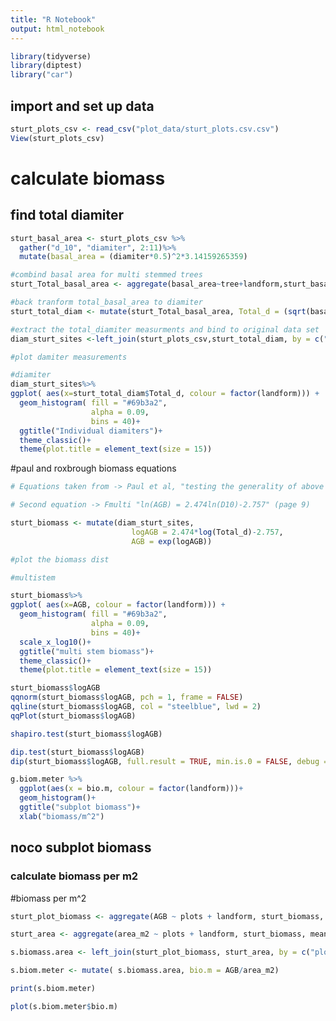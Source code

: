 ```yaml
---
title: "R Notebook"
output: html_notebook
---
```




```r
library(tidyverse)
library(diptest)
library("car")
```

## import and set up data
```r
sturt_plots_csv <- read_csv("plot_data/sturt_plots.csv.csv")
View(sturt_plots_csv)
```

# calculate biomass 

## find total diamiter

```r
sturt_basal_area <- sturt_plots_csv %>%
  gather("d_10", "diamiter", 2:11)%>%
  mutate(basal_area = (diamiter*0.5)^2*3.14159265359)

#combind basal area for multi stemmed trees 
sturt_Total_basal_area <- aggregate(basal_area~tree+landform,sturt_basal_area,sum)

#back tranform total_basal_area to diamiter 
sturt_total_diam <- mutate(sturt_Total_basal_area, Total_d = (sqrt(basal_area/3.14159265359))*2)

#extract the total_diamiter measurments and bind to original data set
diam_sturt_sites <-left_join(sturt_plots_csv,sturt_total_diam, by = c("tree", "landform"))

#plot damiter measurements 

#diamiter
diam_sturt_sites%>%
ggplot( aes(x=sturt_total_diam$Total_d, colour = factor(landform))) +
  geom_histogram( fill = "#69b3a2",
                  alpha = 0.09,
                  bins = 40)+
  ggtitle("Individual diamiters")+
  theme_classic()+
  theme(plot.title = element_text(size = 15))
```


#paul and roxbrough biomass equations
```r

# Equations taken from -> Paul et al, "testing the generality of above ground biomass allometry across plant funcitoal types at the continent scale"

# Second equation -> Fmulti "ln(AGB) = 2.474ln(D10)-2.757" (page 9)

sturt_biomass <- mutate(diam_sturt_sites,
                           logAGB = 2.474*log(Total_d)-2.757,
                           AGB = exp(logAGB))

#plot the biomass dist

#multistem

sturt_biomass%>%
ggplot( aes(x=AGB, colour = factor(landform))) +
  geom_histogram( fill = "#69b3a2",
                  alpha = 0.09,
                  bins = 40)+
  scale_x_log10()+
  ggtitle("multi stem biomass")+
  theme_classic()+
  theme(plot.title = element_text(size = 15))
```

```r

sturt_biomass$logAGB
qqnorm(sturt_biomass$logAGB, pch = 1, frame = FALSE)
qqline(sturt_biomass$logAGB, col = "steelblue", lwd = 2)
qqPlot(sturt_biomass$logAGB)

shapiro.test(sturt_biomass$logAGB)
```

```r

dip.test(sturt_biomass$logAGB)
dip(sturt_biomass$logAGB, full.result = TRUE, min.is.0 = FALSE, debug = FALSE)
```

```r

g.biom.meter %>% 
  ggplot(aes(x = bio.m, colour = factor(landform)))+
  geom_histogram()+
  ggtitle("subplot biomass")+
  xlab("biomass/m^2")
```

## noco subplot biomass

### calculate biomass per m2

#biomass per m^2 

```r

sturt_plot_biomass <- aggregate(AGB ~ plots + landform, sturt_biomass, sum)

sturt_area <- aggregate(area_m2 ~ plots + landform, sturt_biomass, mean)

s.biomass.area <- left_join(sturt_plot_biomass, sturt_area, by = c("plots", "landform"))

s.biom.meter <- mutate( s.biomass.area, bio.m = AGB/area_m2)

print(s.biom.meter)
```

```r

plot(s.biom.meter$bio.m)
```



